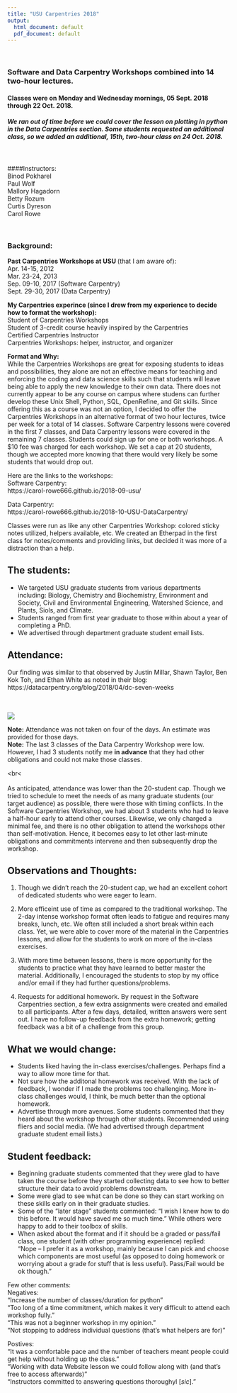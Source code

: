 ```yaml
---
title: "USU Carpentries 2018"
output:
  html_document: default
  pdf_document: default
---
```

<br>  
  
### Software and Data Carpentry Workshops combined into 14 two-hour lectures.  
  
#### Classes were on Monday and Wednesday mornings, 05 Sept. 2018 through 22 Oct. 2018. 
  
##### We ran out of time before we could cover the lesson on plotting in python in the Data Carpentries section. Some students requested an additional class, so we added an additional, 15th, two-hour class on 24 Oct. 2018.   
<br>  
  
####Instructors:  
Binod Pokharel  
Paul Wolf  
Mallory Hagadorn  
Betty Rozum  
Curtis Dyreson  
Carol Rowe  
  
<br>  

### Background:  
**Past Carpentries Workshops at USU **(that I am aware of):  
Apr. 14-15, 2012  
Mar. 23-24, 2013  
Sep. 09-10, 2017 (Software Carpentry)  
Sept. 29-30, 2017 (Data Carpentry)  

**My Carpentries experince (since I drew from my experience to decide how to format the workshop):**  
Student of Carpentries Workshops  
Student of 3-credit course heavily inspired by the Carpentries  
Certified Carpentries Instructor  
Carpentries Workshops: helper, instructor, and organizer  

**Format and Why:**  
While the Carpentries Workshops are great for exposing students to ideas and possibilities, they alone are not an effective means for teaching and enforcing the coding and data science skills such that students will leave being able to apply the new knowledge to their own data. There does not currently appear to be any course on campus where studens can further develop these Unix Shell, Python, SQL, OpenRefine, and Git skills. Since offering this as a course was not an option, I decided to offer the Carpentries Workshops in an alternative format of two hour lectures, twice per week for a total of 14 classes. Software Carpentry lessons were covered in the first 7 classes, and Data Carpentry lessons were covered in the remaining 7 classes. Students could sign up for one or both workshops. A $10 fee was charged for each workshop. We set a cap at 20 students, though we accepted more knowing that there would very likely be some students that would drop out.  
  
Here are the links to the workshops:  
Software Carpentry:  
https://carol-rowe666.github.io/2018-09-usu/    
  
Data Carpentry:  
https://carol-rowe666.github.io/2018-10-USU-DataCarpentry/  
  
Classes were run as like any other Carpentries Workshop: colored sticky notes utilized, helpers available, etc. We created an Etherpad in the first class for notes/comments and providing links, but decided it was more of a distraction than a help.  
  
## The students:  
  + We targeted USU graduate students from various departments including: Biology, Chemistry and Biochemistry, Environment and Society, Civil and Environmental Engineering, Watershed Science, and Plants, Siols, and Climate.  
  + Students ranged from first year graduate to those within about a year of completing a PhD.  
  + We advertised through department graduate student email lists.  
  
  
## Attendance:  
  
Our finding was similar to that observed by Justin Millar, Shawn Taylor, Ben Kok Toh, and Ethan White as noted in their blog:  
https://datacarpentry.org/blog/2018/04/dc-seven-weeks  
  
<br>  
![](/Users/carolrowe/Dropbox/Carpentries_2018/Carpentry_Class_Counts.png)  
  
  
**Note:** Attendance was not taken on four of the days. An estimate was provided for those days.  
**Note:** The last 3 classes of the Data Carpentry Workshop were low. However, I had 3 students notify me **in advance** that they had other obligations and could not make those classes.  
  
<br<<br>  
As anticipated, attendance was lower than the 20-student cap. Though we tried to schedule to meet the needs of as many graduate students (our target audience) as possible, there were those with timing conflicts. In the Software Carpentries Workshop, we had about 3 students who had to leave a half-hour early to attend other courses. Likewise, we only charged a minimal fee, and there is no other obligation to attend the workshops other than self-motivation. Hence, it becomes easy to let other last-minute obligations and commitments intervene and then subsequently drop the workshop.  
  
## Observations and Thoughts:  
1) Though we didn't reach the 20-student cap, we had an excellent cohort of dedicated students who were eager to learn.   
  
2) More efficeint use of time as compared to the traditional workshop. The 2-day intense workshop format often leads to fatigue and requires many breaks, lunch, etc. We often still included a short break within each class. Yet, we were able to cover more of the material in the Carpentries lessons, and allow for the students to work on more of the in-class exercises.   
  
3) With more time between lessons, there is more opportunity for the students to practice what they have learned to better master the material. Additionally, I encouraged the students to stop by my office and/or email if they had further questions/problems.  
  
4) Requests for additional homework. By request in the Software Carpentries section, a few extra assignments were created and emailed to all participants. After a few days, detailed, written answers were sent out. I have no follow-up feedback from the extra homework; getting feedback was a bit of a challenge from this group.  
  

## What we would change:  
  + Students liked having the in-class exercises/challenges. Perhaps find a way to allow more time for that.  
  + Not sure how the additonal homework was received. With the lack of feedback, I wonder if I made the problems too challenging. More in-class challenges would, I think, be much better than the optional homework.  
  + Advertise through more avenues. Some students commented that they heard about the workshop through other students. Recommended using fliers and social media. (We had advertised through department graduate student email lists.)   
  

## Student feedback:  
  + Beginning graduate students commented that they were glad to have taken the course before they started collecting data to see how to better structure their data to avoid problems downstream.    
  + Some were glad to see what can be done so they can start working on these skills early on in their graduate studies.  
  + Some of the "later stage" students commented: "I wish I knew how to do this before. It would have saved me so much time." While others were happy to add to their toolbox of skills.  
  + When asked about the format and if it should be a graded or pass/fail class, one student (with other programming experience) replied:  
"Nope – I prefer it as a workshop, mainly because I can pick and choose which components are most useful (as opposed to doing homework or worrying about a grade for stuff that is less useful). Pass/Fail would be ok though."  
  
Few other comments:  
Negatives:  
"Increase the number of classes/duration for python"  
"Too long of a time commitment, which makes it very difficult to attend each workshop fully."  
"This was not a beginner workshop in my opinion."  
"Not stopping to address individual questions (that's what helpers are for)"  
  
Postives:  
"It was a comfortable pace and the number of teachers meant people could get help without holding up the class."  
"Working with data Website lesson we could follow along with (and that's free to access afterwards)"  
"Instructors committed to answering questions thoroughyl [*sic*]."  


